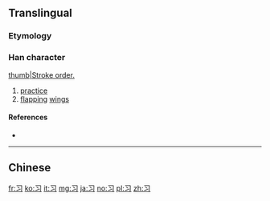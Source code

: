 {{also|習}}<!-- may be replaced by zh-forms -->
==Translingual==

===Etymology===
{{Han simp|f=习|t=&nbsp;|f2=白|t2=&nbsp;}}

===Han character===
{{Han char|rn=15|rad=冫|as=01|sn=3|four=|canj=SIM|ids=⿹𠃌冫}}
[[image:习-bw.png|thumb|Stroke order.]]

# [[practice]]
# [[flapping]] [[wing]]s

====References====
* {{Han ref|kx=0084.051|hdz=10051.030|uh=4E60|ud=20064}}

----

==Chinese==
{{zh-see|習}}

[[fr:习]]
[[ko:习]]
[[it:习]]
[[mg:习]]
[[ja:习]]
[[no:习]]
[[pl:习]]
[[zh:习]]